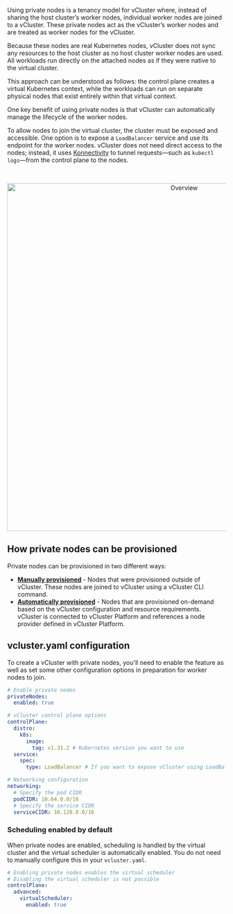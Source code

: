 
Using private nodes is a tenancy model for vCluster where, instead of sharing the host cluster’s worker nodes, individual worker nodes are joined to a vCluster.
 These private nodes act as the vCluster’s worker nodes and are treated as worker nodes for the vCluster. 

Because these nodes are real Kubernetes nodes, vCluster does not sync any resources to the host cluster as no host cluster worker nodes are used. All workloads run directly on the attached nodes as if they were native to the virtual cluster.

This approach can be understood as follows: the control plane creates a virtual Kubernetes context, while the workloads can run on separate physical nodes that exist entirely within that virtual context.

One key benefit of using private nodes is that vCluster can automatically manage the lifecycle of the worker nodes.

To allow nodes to join the virtual cluster, the cluster must be exposed and accessible. One option is to expose a `LoadBalancer` service and use its endpoint for the worker nodes. vCluster does not need direct access to the nodes; instead, it uses [Konnectivity](https://kubernetes.io/docs/tasks/extend-kubernetes/setup-konnectivity/) to tunnel requests—such as `kubectl logs`—from the control plane to the nodes.


<br />

<center>

<img
src="/docs/media/private-nodes/architecture.png"
width='800'
alt="Overview"
/>
</center>

<!-- vale off -->


## How private nodes can be provisioned

Private nodes can be provisioned in two different ways: 

* **[Manually provisioned](../../../deploy/worker-nodes/private-nodes/join)** - Nodes that were provisioned outside of vCluster. These nodes are joined to vCluster using a vCluster CLI command. 
* **[Automatically provisioned](./auto-nodes)** -  Nodes that are provisioned on-demand based on the vCluster configuration and resource requirements. vCluster is connected to vCluster Platform and references a node provider defined in 
vCluster Platform.


## vcluster.yaml configuration

To create a vCluster with private nodes, you'll need to enable the feature as well as set some other configuration options in preparation for worker nodes to join.

```yaml title="Enable private nodes"
# Enable private nodes
privateNodes:
  enabled: true

# vCluster control plane options
controlPlane:
  distro:
    k8s:
      image:
        tag: v1.31.2 # Kubernetes version you want to use
  service:
    spec:
      type: LoadBalancer # If you want to expose vCluster using LoadBalancer (Recommended option)

# Networking configuration
networking:
  # Specify the pod CIDR
  podCIDR: 10.64.0.0/16
  # Specify the service CIDR
  serviceCIDR: 10.128.0.0/16
```

### Scheduling enabled by default

When private nodes are enabled, scheduling is handled by the virtual cluster and the virtual scheduler is automatically enabled. You do not need to manually configure this in your `vcluster.yaml`.

```yaml title="Virtual scheduler automatically enabled with private nodes"
# Enabling private nodes enables the virtual scheduler
# Disabling the virtual scheduler is not possible
controlPlane:
  advanced:
    virtualScheduler:
      enabled: true
```

<PrivateNodeLimitations />